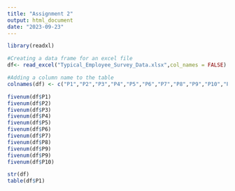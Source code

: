 ```yaml
---
title: "Assignment 2"
output: html_document
date: "2023-09-23"
---
```



```r


library(readxl)

#Creating a data frame for an excel file 
df<- read_excel("Typical_Employee_Survey_Data.xlsx",col_names = FALSE)

#Adding a column name to the table 
colnames(df) <- c("P1","P2","P3","P4","P5","P6","P7","P8","P9","P10","P11")

fivenum(df$P1) 
fivenum(df$P2) 
fivenum(df$P3)
fivenum(df$P4) 
fivenum(df$P5)
fivenum(df$P6) 
fivenum(df$P7) 
fivenum(df$P8) 
fivenum(df$P9)
fivenum(df$P9) 
fivenum(df$P10)

str(df) 
table(df$P1)










```
